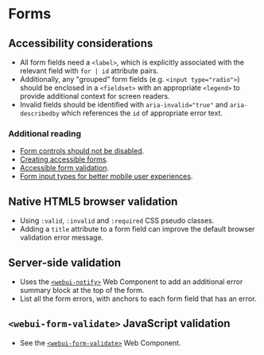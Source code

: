
<Meta of={Form} />

# Forms

## Accessibility considerations
- All form fields need a `<label>`, which is explicitly associated with the relevant field with `for | id` attribute pairs.
- Additionally, any "grouped" form fields (e.g. `<input type="radio">`) should be enclosed in a `<fieldset>` with an appropriate `<legend>` to provide additional context for screen readers.
- Invalid fields should be identified with `aria-invalid="true"` and `aria-describedby` which references the `id` of appropriate error text.

### Additional reading
- [Form controls should not be disabled](https://adrianroselli.com/2024/02/dont-disable-form-controls.html).
- [Creating accessible forms](https://webaim.org/techniques/forms/controls).
- [Accessible form validation](https://www.smashingmagazine.com/2023/02/guide-accessible-form-validation/).
- [Form input types for better mobile user experiences](https://css-tricks.com/better-form-inputs-for-better-mobile-user-experiences/).

## Native HTML5 browser validation
- Using `:valid`, `:invalid` and `:required` CSS pseudo classes.
- Adding a `title` attribute to a form field can improve the default browser validation error message.

<Canvas of={Form.Form} />
<Controls of={Form.Form} />

## Server-side validation
- Uses the [`<webui-notify>`](/docs/web-components-or-custom-elements-webui-notify--docs) Web Component to add an additional error summary block at the top of the form.
- List all the form errors, with anchors to each form field that has an error.

<Canvas of={FormNoArgs.FormServerValidation} />

## `<webui-form-validate>` JavaScript validation
- See the [`<webui-form-validate>`](/docs/web-components-or-custom-elements-webui-form-validate--docs) Web Component.
